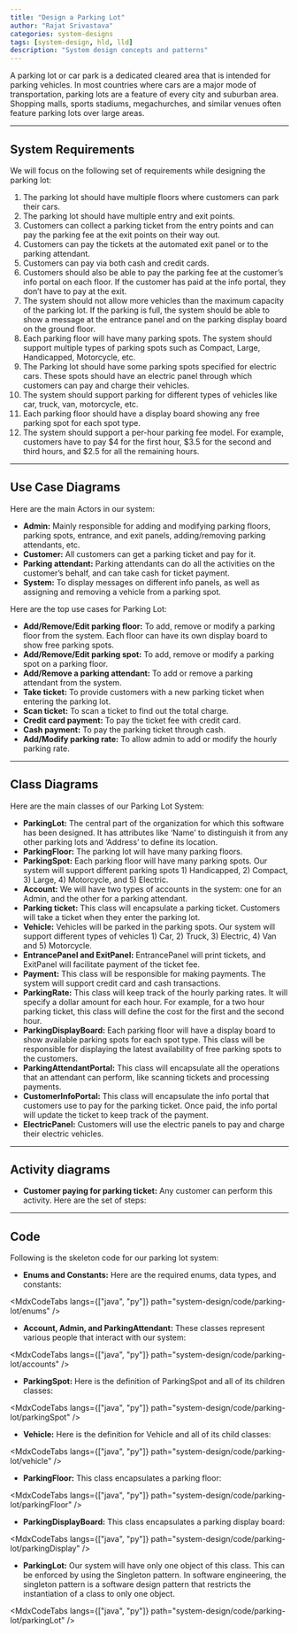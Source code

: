 ```yaml
---
title: "Design a Parking Lot"
author: "Rajat Srivastava"
categories: system-designs
tags: [system-design, hld, lld]
description: "System design concepts and patterns"
---
```


A parking lot or car park is a dedicated cleared area that is intended for parking vehicles. In most countries where cars are a major mode of transportation, parking lots are a feature of every city and suburban area. Shopping malls, sports stadiums, megachurches, and similar venues often feature parking lots over large areas.

---
## System Requirements
We will focus on the following set of requirements while designing the parking lot:
1. The parking lot should have multiple floors where customers can park their cars.
2. The parking lot should have multiple entry and exit points.
3. Customers can collect a parking ticket from the entry points and can pay the parking fee at the exit points on their way out.
4. Customers can pay the tickets at the automated exit panel or to the parking attendant.
5. Customers can pay via both cash and credit cards.
6. Customers should also be able to pay the parking fee at the customer’s info portal on each floor. If the customer has paid at the info portal, they don’t have to pay at the exit.
7. The system should not allow more vehicles than the maximum capacity of the parking lot. If the parking is full, the system should be able to show a message at the entrance panel and on the parking display board on the ground floor.
8. Each parking floor will have many parking spots. The system should support multiple types of parking spots such as Compact, Large, Handicapped, Motorcycle, etc.
9. The Parking lot should have some parking spots specified for electric cars. These spots should have an electric panel through which customers can pay and charge their vehicles.
10. The system should support parking for different types of vehicles like car, truck, van, motorcycle, etc.
11. Each parking floor should have a display board showing any free parking spot for each spot type.
12. The system should support a per-hour parking fee model. For example, customers have to pay $4 for the first hour, $3.5 for the second and third hours, and $2.5 for all the remaining hours.

---
## Use Case Diagrams
Here are the main Actors in our system:

- **Admin:** Mainly responsible for adding and modifying parking floors, parking spots, entrance, and exit panels, adding/removing parking attendants, etc.
- **Customer:** All customers can get a parking ticket and pay for it.
- **Parking attendant:** Parking attendants can do all the activities on the customer’s behalf, and can take cash for ticket payment.
- **System:** To display messages on different info panels, as well as assigning and removing a vehicle from a parking spot.

Here are the top use cases for Parking Lot:

- **Add/Remove/Edit parking floor:** To add, remove or modify a parking floor from the system. Each floor can have its own display board to show free parking spots.
- **Add/Remove/Edit parking spot:** To add, remove or modify a parking spot on a parking floor.
- **Add/Remove a parking attendant:** To add or remove a parking attendant from the system.
- **Take ticket:** To provide customers with a new parking ticket when entering the parking lot.
- **Scan ticket:** To scan a ticket to find out the total charge.
- **Credit card payment:** To pay the ticket fee with credit card.
- **Cash payment:** To pay the parking ticket through cash.
- **Add/Modify parking rate:** To allow admin to add or modify the hourly parking rate.

<MdxImage 
  src="design/parking-lot/use-case.svg" 
  alt="Usecase Diagram for Parking Lot"
/>

---
## Class Diagrams
Here are the main classes of our Parking Lot System:

- **ParkingLot:** The central part of the organization for which this software has been designed. It has attributes like ‘Name’ to distinguish it from any other parking lots and ‘Address’ to define its location.
- **ParkingFloor:** The parking lot will have many parking floors.
- **ParkingSpot:** Each parking floor will have many parking spots. Our system will support different parking spots 1) Handicapped, 2) Compact, 3) Large, 4) Motorcycle, and 5) Electric.
- **Account:** We will have two types of accounts in the system: one for an Admin, and the other for a parking attendant.
- **Parking ticket:** This class will encapsulate a parking ticket. Customers will take a ticket when they enter the parking lot.
- **Vehicle:** Vehicles will be parked in the parking spots. Our system will support different types of vehicles 1) Car, 2) Truck, 3) Electric, 4) Van and 5) Motorcycle.
- **EntrancePanel and ExitPanel:** EntrancePanel will print tickets, and ExitPanel will facilitate payment of the ticket fee.
- **Payment:** This class will be responsible for making payments. The system will support credit card and cash transactions.
- **ParkingRate:** This class will keep track of the hourly parking rates. It will specify a dollar amount for each hour. For example, for a two hour parking ticket, this class will define the cost for the first and the second hour.
- **ParkingDisplayBoard:** Each parking floor will have a display board to show available parking spots for each spot type. This class will be responsible for displaying the latest availability of free parking spots to the customers.
- **ParkingAttendantPortal:** This class will encapsulate all the operations that an attendant can perform, like scanning tickets and processing payments.
- **CustomerInfoPortal:** This class will encapsulate the info portal that customers use to pay for the parking ticket. Once paid, the info portal will update the ticket to keep track of the payment.
- **ElectricPanel:** Customers will use the electric panels to pay and charge their electric vehicles.

<MdxImage 
  src="design/parking-lot/class-diagram.png" 
  alt="Class Diagram for Parking Lot"
/>

<MdxImage 
  src="design/concepts/uml.svg" 
  alt="Uml"
/>

---
## Activity diagrams

- **Customer paying for parking ticket:** Any customer can perform this activity. Here are the set of steps:

<MdxImage 
  src="design/parking-lot/activity-paying.svg" 
  alt="Activity Diagram for Parking Lot"
/>

---
## Code
Following is the skeleton code for our parking lot system:

- **Enums and Constants:** Here are the required enums, data types, and constants:

<MdxCodeTabs
  langs={["java", "py"]}
  path="system-design/code/parking-lot/enums"
/>

- **Account, Admin, and ParkingAttendant:** These classes represent various people that interact with our system:

<MdxCodeTabs
  langs={["java", "py"]}
  path="system-design/code/parking-lot/accounts"
/>

- **ParkingSpot:** Here is the definition of ParkingSpot and all of its children classes:

<MdxCodeTabs
  langs={["java", "py"]}
  path="system-design/code/parking-lot/parkingSpot"
/>

- **Vehicle:** Here is the definition for Vehicle and all of its child classes:

<MdxCodeTabs
  langs={["java", "py"]}
  path="system-design/code/parking-lot/vehicle"
/>

- **ParkingFloor:** This class encapsulates a parking floor:

<MdxCodeTabs
  langs={["java", "py"]}
  path="system-design/code/parking-lot/parkingFloor"
/>

- **ParkingDisplayBoard:** This class encapsulates a parking display board:

<MdxCodeTabs
  langs={["java", "py"]}
  path="system-design/code/parking-lot/parkingDisplay"
/>

- **ParkingLot:** Our system will have only one object of this class. This can be enforced by using the <MdxLink href="https://en.wikipedia.org/wiki/Singleton_pattern">Singleton</MdxLink> pattern. In software engineering, the singleton pattern is a software design pattern that restricts the instantiation of a class to only one object.

<MdxCodeTabs
  langs={["java", "py"]}
  path="system-design/code/parking-lot/parkingLot"
/>